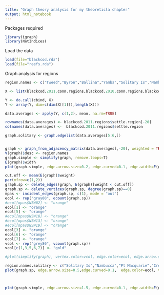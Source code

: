 ```yaml
---
title: "Graph theory analysis for my theoreticla chapter"
output: html_notebook
---
```


Packages required
```r
library(igraph)
library(NetIndices)
```


Load the data
```r
load(file="blackcod.rda")
load(file="reefs.rda")
```

Graph analysis for regions
```r

region.names <- c("Tweed","Byron","Ballina","Yamba","Solitary Is","Nambucca","Pt Macquarie","Crowdy Bay","Pt Stephens","Newcastle","Sydney","Wollongong","Jervis Bay","Ulladulla","Batemans Bay","Merimbula","Eden","Lord Howe Is","E&M Reefs")

X <- list(blackcod.2011.conn.regions,blackcod.2010.conn.regions,blackcod.2009.conn.regions,blackcod.2008.conn.regions,blackcod.2007.conn.regions,blackcod.2006.conn.regions,blackcod.2005.conn.regions,blackcod.2004.conn.regions)

Y <- do.call(cbind, X)
Y <- array(Y, dim=c(dim(X[[1]]),length(X)))

data.averages <- apply(Y, c(1,2), mean, na.rm=TRUE)

rownames(data.averages) <- blackcod.2011.regions$settle.region[-20]
colnames(data.averages) <-  blackcod.2011.regions$settle.region

graph.solitary <- graph.edgelist(data.averages[5:6,])


graph <- graph_from_adjacency_matrix(data.averages[,-20], weighted = TRUE)
V(graph)$desc <- region.names
graph.simple <- simplify(graph, remove.loops=T)
E(graph)$width
plot(graph.simple, edge.arrow.size=0.2, edge.curved=0.1, edge.width=E(graph)$weight/500, vertex.label.family="Helvetica", vertex.label.color="black", vertex.label.cex=0.9,vertex.label=region.names, vertex.label.font=2, layout=layout_randomly)

cut.off <- mean(E(graph)$weight)
par(mfrow=c(1,2))
graph.sp <- delete_edges(graph, E(graph)[weight < cut.off])
graph.sp <- delete_vertices(graph.sp, degree(graph.sp)==0)
mpas <- incident_edges(graph.sp, c(1), mode = "out")
ecol <- rep("gray80", ecount(graph.sp))
#ecol[mpas$NSW02] <- "orange"
ecol[1] <- "orange"
ecol[5] <- "orange"
#ecol[mpas$NSW18] <- "orange"
#ecol[mpas$NSW13] <- "orange"
#ecol[mpas$NSW19] <- "orange"
ecol[3] <- "orange"
ecol[6] <- "orange"
ecol[7] <- "orange"
vcol <- rep("grey80", vcount(graph.sp))
vcol[c(1,3,5,6,7)] <- "gold"

#plot(simplify(graph), vertex.color=vcol, edge.color=ecol, edge.arrow.size=0.2, edge.curved=0.1, edge.width=E(graph)$weight/500, vertex.label.family="Helvetica", vertex.label.color="black", vertex.label.cex=0.9,vertex.label=region.names, vertex.label.font=2, main="MPAs")

region.names.solitary <- c("Solitary Is","Nambucca","Pt Macquarie","Crowdy Bay","Pt Stephens","Newcastle","Sydney")
plot(graph.sp, edge.arrow.size=0.5,edge.curved=0.1,  edge.color=ecol, vertex.color=vcol, edge.width=E(graph.sp)$weight/300, vertex.label.family="Helvetica",vertex.label=region.names.solitary, vertex.label.color="black", vertex.label.cex=0.8,vertex.label.font=2, layout=layout_nicely)
                          


plot(graph.simple, edge.arrow.size=1.5, edge.curved=0.1, edge.width=E(graph)$weight/300, vertex.label.family="Helvetica", vertex.label.color="gray40", vertex.label.cex=0.9,vertex.label=region.names, vertex.label.font=2, vertex.shape="none")
```